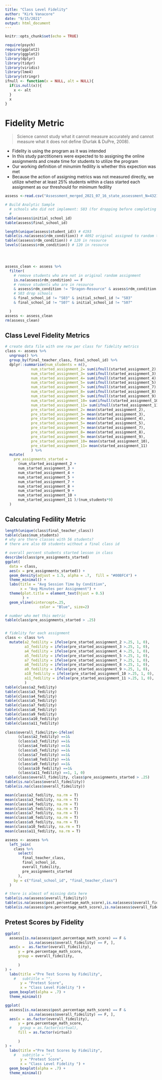 ```yaml
---
title: "Class Level Fidelity"
author: "Kirk Vanacore"
date: "9/15/2021"
output: html_document
---
```



```r
knitr::opts_chunk$set(echo = TRUE)

```

```r
require(psych)
require(ggplot2) 
library(ggplot2)
library(dplyr)
library(tidyr)
library(viridis)
library(lme4)
library(stringr)
ifnull <- function(x = NULL, alt = NULL){
  if(is.null(x)){
    x <- alt
  }
  x
}
```

# Fidelity Metric

> Science  cannot  study  what  it  cannot  measure  accurately  and  cannot  measure  what  it  does  not  define (Durlak & DuPre, 2008).

* Fidelity is using the program as it was intended
* In this study parctitioners were expected to to assigning the online assignments and create time for students to utilize the program
* Our working definition of minumim fedility is whether this expection was met
* Because the action of assigning metrics was not measured directly, we utilize whether at least 25% students within a class started each assignment as our threshould for minimum fedility
 


```r
assess <-read.csv("Assessment_merged_2021_07_16_state_assessment_N=4321 - Sheet1.csv", na.strings = c("", "N/A"))

# Build Analytic Sample 
  # schools who did not implement: S03 (for dropping before completing the pre-test) and S07 
  # 
table(assess$initial_school_id)
table(assess$final_school_id)

length(unique(assess$student_id)) # 4193
table(is.na(assess$rdm_condition)) # 4092 original assigned to random treatment group
table((assess$rdm_condition)) # 120 in resource 
levels((assess$rdm_condition)) # 120 in resource 




assess_clean <- assess %>%
  filter(
    # remove students who are not in original random assignment
    is.na(assess$rdm_condition) == F   
    # remove students who are in resource
    & assess$rdm_condition != "Dragon-Resource" & assess$rdm_condition != "FH2T-Resource"   
    # S03 drop schools 
    & final_school_id != "S03" & initial_school_id != "S03"
    & final_school_id != "S07" & initial_school_id != "S07"

  )
assess <- assess_clean
rm(assess_clean)
```

## Class Level Fidelity Metrics
```r
# create data file with one row per class for fidelity metrics
class <- assess %>%
  ungroup() %>%
  group_by(final_teacher_class, final_school_id) %>%
  dplyr::summarise(num_students = n(),
            num_started_assignment_2= sum(ifnull(started_assignment_2),0),
            num_started_assignment_3= sum(ifnull(started_assignment_3),0),
            num_started_assignment_4= sum(ifnull(started_assignment_4),0),
            num_started_assignment_5= sum(ifnull(started_assignment_5),0),
            num_started_assignment_7= sum(ifnull(started_assignment_7),0),
            num_started_assignment_8= sum(ifnull(started_assignment_8),0),
            num_started_assignment_9= sum(ifnull(started_assignment_9),0),
            num_started_assignment_10= sum(ifnull(started_assignment_10),0),
            num_started_assignment_11= sum(ifnull(started_assignment_11),0),
            pre_started_assignment_2= mean(started_assignment_2),
            pre_started_assignment_3= mean(started_assignment_3),
            pre_started_assignment_4= mean(started_assignment_4),
            pre_started_assignment_5= mean(started_assignment_5),
            pre_started_assignment_7= mean(started_assignment_7),
            pre_started_assignment_8= mean(started_assignment_8),
            pre_started_assignment_9= mean(started_assignment_9),
            pre_started_assignment_10= mean(started_assignment_10),
            pre_started_assignment_11= mean(started_assignment_11)
            ) %>%
  mutate(
    pre_assignments_started = 
      (num_started_assignment_2 +
      num_started_assignment_3 +
      num_started_assignment_4 +
      num_started_assignment_5 +
      num_started_assignment_7 +
      num_started_assignment_8 +
      num_started_assignment_9 +
      num_started_assignment_10 +
      num_started_assignment_11 )/(num_students*9)
  )

```
## Calculating Fedility Metric
```r
length(unique(class$final_teacher_class))
table(class$num_students)
# why are there classes with 56 students?
# there are also 69 students without a final class id

# overall percent students started lesson in class
describe(class$pre_assignments_started)
ggplot(
  data = class,
  aes(x = pre_assignments_started)) +
  geom_density(adjust = 1.5, alpha = .7,  fill = "#00BFC4") +
  theme_minimal() +
  labs(title = "Avg Session Time by Condition",
       x = "Avg Minutes per Assignment") +
  theme(plot.title = element_text(hjust = 0.5)
        ) +
  geom_vline(xintercept=.25, 
                color = "Blue", size=2)

# number who met this metric
table(class$pre_assignments_started > .25)


# fidelity for each assignment
class <- class %>%
  mutate(a2_fedility = ifelse(pre_started_assignment_2 >.25, 1, 0),
         a3_fedility = ifelse(pre_started_assignment_3 >.25, 1, 0),
         a4_fedility = ifelse(pre_started_assignment_4 >.25, 1, 0),
         a5_fedility = ifelse(pre_started_assignment_5 >.25, 1, 0),
         a7_fedility = ifelse(pre_started_assignment_7 >.25, 1, 0),
         a8_fedility = ifelse(pre_started_assignment_8 >.25, 1, 0),
         a9_fedility = ifelse(pre_started_assignment_9 >.25, 1, 0),
         a10_fedility = ifelse(pre_started_assignment_10 >.25, 1, 0),
         a11_fedility = ifelse(pre_started_assignment_11 >.25, 1, 0),
         )
table(class$a2_fedility)
table(class$a3_fedility)
table(class$a4_fedility)
table(class$a5_fedility)
table(class$a7_fedility)
table(class$a8_fedility)
table(class$a9_fedility)
table(class$a10_fedility)
table(class$a11_fedility)
      
class$overall_fideility<-ifelse(
      (class$a2_fedility) ==1&
      (class$a3_fedility) ==1&
      (class$a4_fedility) ==1&
      (class$a5_fedility) ==1&
      (class$a7_fedility) ==1& 
      (class$a8_fedility) ==1& 
      (class$a9_fedility) ==1& 
      (class$a10_fedility) ==1&
      (class$a11_fedility) ==1, 1, 0)
table(class$overall_fideility, class$pre_assignments_started > .25)
table(is.na(class$overall_fideility))
table(is.na(class$overall_fideility))

mean(class$a2_fedility, na.rm = T)
mean(class$a3_fedility, na.rm = T)
mean(class$a4_fedility, na.rm = T)
mean(class$a5_fedility, na.rm = T)
mean(class$a7_fedility, na.rm = T)
mean(class$a8_fedility, na.rm = T)
mean(class$a9_fedility, na.rm = T)
mean(class$a10_fedility, na.rm = T)
mean(class$a11_fedility, na.rm = T)

assess <- assess %>%
  left_join(
    class %>%
      select(
        final_teacher_class, 
        final_school_id,
        overall_fideility,
        pre_assignments_started
      ),
    by = c("final_school_id", "final_teacher_class")
  )

# there is almost of missing data here
table(is.na(assess$overall_fideility))
table(is.na(assess$post.percentage_math_score),is.na(assess$overall_fideility))
table(is.na(assess$pre.percentage_math_score),is.na(assess$overall_fideility))
```

## Pretest Scores by Fidelity 
```r
ggplot(
  assess[is.na(assess$post.percentage_math_score) == F &
           is.na(assess$overall_fideility) == F, ],
  aes(x =  as.factor(overall_fideility), 
      y = pre.percentage_math_score,
      group = overall_fideility,
      
      )
) +
  labs(title ="Pre Test Scores by Fideility",
    #   subtitle = "",
       y = "Pretest Score",
       x = "Class Level Fidelity ") +
  geom_boxplot(alpha = .7) +
  theme_minimal()

ggplot(
  assess[is.na(assess$post.percentage_math_score) == F &
           is.na(assess$overall_fideility) == F, ],
  aes(x = as.factor(overall_fideility), 
      y = pre.percentage_math_score,
  #    grpup = as.factor(virtual),
      fill = as.factor(virtual)
      
      )
) +
  labs(title ="Pre Test Scores by Fideility",
    #   subtitle = "",
       y = "Pretest Score",
       x = "Class Level Fidelity ") +
  geom_boxplot(alpha = .7) +
  theme_minimal()


```

